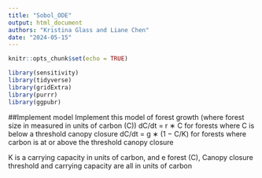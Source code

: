 ```yaml
---
title: "Sobol_ODE"
output: html_document
authors: "Kristina Glass and Liane Chen"
date: "2024-05-15"
---
```


```r
knitr::opts_chunk$set(echo = TRUE)

library(sensitivity)
library(tidyverse)
library(gridExtra)
library(purrr)
library(ggpubr)
```

##Implement model
Implement this model of forest growth (where forest size in measured in units of carbon (C))
  dC/dt = r ∗ C for forests where C is below a threshold canopy closure
  dC/dt = g ∗ (1 − C/K) for forests where carbon is at or above the threshold canopy closure

K is a carrying capacity in units of carbon, and e forest (C), Canopy closure threshold and carrying capacity are all in units of carbon